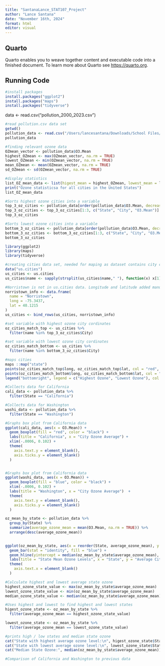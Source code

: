 ```yaml
---
title: "SantanaLance_STAT107_Project"
author: "Lance Santana"
date: "November 16th, 2024"
format: html
editor: visual
---
```


## Quarto

Quarto enables you to weave together content and executable code into a finished document. To learn more about Quarto see <https://quarto.org>.

## Running Code

```r
#install packages
install.packages("ggplot2")
install.packages("maps")
install.packages("tidyverse")
```

data \<- read.csv("pollution_2000_2023.csv")

```r
#read pollution.csv data set
getwd()
pollution_data <- read.csv("/Users/lancesantana/Downloads/School Files/Active Files/STAT_107 Files/STAT_107_Git_Files/Stats107_Project/pollution_2000_2023.csv")
pollution_data
```

```r
#finding relevant ozone data
OZmean_vector <- pollution_data$O3.Mean
highest_OZmean <- max(OZmean_vector, na.rm = TRUE)
lowest_OZmean <- min(OZmean_vector, na.rm = TRUE)
mean_OZmean <- mean(OZmean_vector, na.rm = TRUE)
sd_OZmean <- sd(OZmean_vector, na.rm = TRUE)

#display statistics
list_OZ_mean_data <- list(higest_mean = highest_OZmean, lowest_mean = lowest_OZmean, mean_mean = mean_OZmean, sd = sd_OZmean)
print("Ozone statisticsa for all cities in the United States")
list_OZ_mean_data
```

```r
#Sorts highest ozone cities into a variable
top_3_oz_cities <- pollution_data[order(pollution_data$O3.Mean, decreasing = TRUE),]
top_3_oz_cities <- top_3_oz_cities[1:3, c("State", "City", "O3.Mean")]
top_3_oz_cities

#Sorts lowest ozone cities into a variable
bottom_3_oz_cities <- pollution_data[order(pollution_data$O3.Mean, decreasing = FALSE),]
bottom_3_oz_cities <- bottom_3_oz_cities[1:3, c("State", "City", "O3.Mean")]
bottom_3_oz_cities
```

```r
library(ggplot2)
library(maps)
library(tidyverse)

#creating cities data set, needed for maping as dataset contains city cordinates
data("us.cities")
us_cities <- us.cities
us_cities$name <- sapply(strsplit(us_cities$name," "), function(x) x[1])

#Norristown is not in us.cities data. Longitude and latitude added manually
norristown_info <- data.frame(
  name = "Norristown",
  long = -75.3437,
  lat = 40.1215 
)
us_cities <- bind_rows(us_cities, norristown_info)

#set variable with highest ozone city cordinates
oz_cities_match_top <- us_cities %>%
  filter(name %in% top_3_oz_cities$City)

#set variable with lowest ozone city cordinates
oz_cities_match_bottom <- us_cities %>%
  filter(name %in% bottom_3_oz_cities$City)

#maps cities 
maps ::map("state")
points(oz_cities_match_top$long, oz_cities_match_top$lat, col = "red", pch = 7)
points(oz_cities_match_bottom$long, oz_cities_match_bottom$lat, col = "blue", pch = 7)
legend("bottomright", legend = c("Highest Ozone", "Lowest Ozone"), col = c("red", "blue"), pch = c(7, 7), title = "Legend")


```

```r
#Collects data for California
cali_data <- pollution_data %>%
  filter(State == "California")

#Collects data for Washington
washi_data <- pollution_data %>%
  filter(State == "Washington")

#Graphs box plot from California data
ggplot(cali_data, aes(x = O3.Mean)) +
  geom_boxplot(fill = "red", color = "black") + 
  labs(title = "California", x = "City Ozone Average") +
  xlim(-.0006, 0.102) +
  theme(
    axis.text.y = element_blank(),
    axis.ticks.y = element_blank()
  )


#Graphs box plot from California data
ggplot(washi_data, aes(x = O3.Mean)) +
  geom_boxplot(fill = "blue", color = "black") +
  xlim(-.0006, 0.102) +
  labs(title = "Washington", x = "City Ozone Average")  +
  theme(
    axis.text.y = element_blank(),
    axis.ticks.y = element_blank()
  )

```

```r

oz_mean_by_state <- pollution_data %>%
  group_by(State) %>%
  summarize(average_ozone_mean = mean(O3.Mean, na.rm = TRUE)) %>%
  arrange(desc(average_ozone_mean))

  
ggplot(oz_mean_by_state, aes(x = reorder(State, average_ozone_mean), y = average_ozone_mean)) +
  geom_bar(stat = "identity", fill = "blue") +
  geom_hline(yintercept = median(oz_mean_by_state$average_ozone_mean), color = "red", linetype = "dashed", size = 1) +
  labs(title = "State Mean Ozone Levels", x = "State", y = "Average City Ozone") +
  theme(
    axis.text.x = element_blank()
  )

#Calculate highest and lowest average state ozone
highest_ozone_state_value <- max(oz_mean_by_state$average_ozone_mean)
lowest_ozone_state_value <- min(oz_mean_by_state$average_ozone_mean)
median_ozone_state_value <- median(oz_mean_by_state$average_ozone_mean)

#Uses highest and lowest to find highest and lowest states
higest_ozone_state <- oz_mean_by_state %>%
  filter(average_ozone_mean == highest_ozone_state_value)

lowest_ozone_state <- oz_mean_by_state %>%
  filter(average_ozone_mean == lowest_ozone_state_value)

#prints high / low states and median state ozone 
cat("State with highest average ozone level:\n", higest_ozone_state$State, higest_ozone_state$average_ozone_mean,"\n\n") 
cat("State with lowest average ozone level:\n", lowest_ozone_state$State, lowest_ozone_state$average_ozone_mean,"\n\n") 
cat("Median State Ozone:", median(oz_mean_by_state$average_ozone_mean))

#Comparison of California and Washington to previous data

```
